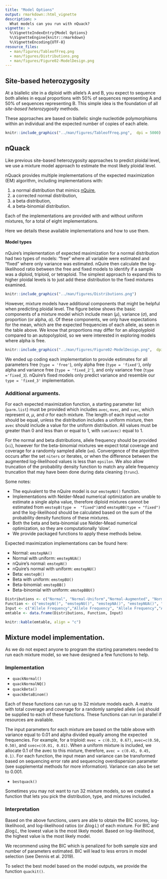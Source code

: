 ```yaml
---
title: "Model Options"
output: rmarkdown::html_vignette
description: >
  What models can you run with nQuack?
vignette: >
  %\VignetteIndexEntry{Model Options}
  %\VignetteEngine{knitr::rmarkdown}
  %\VignetteEncoding{UTF-8}
resource_files:
  - man/figures/TableofFreq.png
  - man/figures/Distributions.png
  - man/figures/Figure02-ModelDesign.png
---
```


## Site-based heterozygosity
At a biallelic site in a diploid with allele's A and B, you expect to sequence both alleles in equal proportions with 50% of sequences representing A and 50% of sequences representing B. This simple idea is the foundation of all *site-based heterozygosity* methods. 

These approaches are based on biallelic single nucleotide polymorphisms within an individual and the expected number of copies of each allele. 

```r
knitr::include_graphics("../man/figures/TableofFreq.png",  dpi = 5000)
```


## nQuack

Like previous site-based heterozygosity approaches to predict ploidal level, we use a mixture model approach to estimate the most likely ploidal level. 

nQuack provides multiple implementations of the expected maximization (EM) algorithm, including implementations with:   

  (1) a normal distribution that mimics [nQuire](https://github.com/clwgg/nQuire),    
  (2) a corrected normal distribution,     
  (3) a beta distribution,    
  (4) a beta-binomial distribution.    

Each of the implementations are provided with and without uniform mixtures, for a total of eight implementations. 

Here we details these available implementations and how to use them.  

    
#### Model types  

nQuire's implementation of expected maximization for a normal distribution had two types of models: "free" where all variable were estimated and "fixed" where only variance was estimated. nQuire then calculate the log-likelihood ratio between the free and fixed models to identify if a sample was a diploid, triploid, or tetraploid. The simplest approach to expand this to higher ploidal levels is to just add these distribution to the fixed mixtures examined. 

```r
knitr::include_graphics("../man/figures/Distributions.png")
```

However, mixture models have additional components that might be helpful when predicting ploidal level. The figure below shows the basic components of a mixture model which include mean ($\mu$), variance ($\sigma$), and proportion (or alpha, $\alpha$). Of these components, we only have expectations for the mean, which are the expected frequencies of each allele, as seen in the table above. We know that proportions may differ for an allopolyploid compared to an autopolyploid, so we were interested in exploring models where alpha is free. 

```r
knitr::include_graphics("../man/figures/Figure02-ModelDesign.png",  dpi = 5000)
```

We ended up coding each implementation to provide estimates for all parameters free (`type = 'free'`), only alpha free (`type = 'fixed'`), only alpha and variance free (`type = 'fixed_2'`), and only variance free (`type ='fixed_3`). nQuire's fixed models only predict variance and resemble our `type = 'fixed_3'` implementation.


### Additional arguments.   
For each expected maximization function, a starting parameter list (`parm.list`) must be provided which includes `avec`, `mvec`, and `svec`, which represent $\alpha$, $\mu$, and $\sigma$ for each mixture. The length of each input `vec`tor should be equal, unless the distribution includes a uniform mixture, then `avec` should include a value for the uniform distribution. All values must be greater than 0 and less than or equal to 1, with `sum(avec)` equal to 1. 

For the normal and beta distributions, allele frequency should be provided (`xi`), however for the beta-binomial mixtures we expect total coverage and coverage for a randomly sampled allele (`xm`). Convergence of the algorithm occurs after the set `niters` or iterates, or when the difference between the augmented log-likelihood values is less than `epsilon`. We also allow truncation of the probability density function to match any allele frequency truncation that may have been done during data cleaning (`trunc`). 


Some notes:   

  - The equivalent to the nQuire model is our `emstepNU()` function.   
  - Implementations with Nelder-Mead numerical optimization are unable to estimate a single alpha value, therefore diploid mixtures cannot be estimated from `emstepB(type =  "fixed")`and `emstepBB(type = "fixed")` and the log-likelihood should be calculated based on the sum of the probability density functions of these mixtures.   
  - Both the beta and beta-binomial use Nelder-Mead numerical optimization, so they are computationally 'slow'.  
  - We provide packaged functions to apply these methods below. 
  

Expected maximization implementations can be found here:

  - Normal: `emstepNA()`
  - Normal with uniform: `emstepNUA()`
  - nQuire's normal: `emstepN()`
  - nQuire's normal with uniform: `emstepNU()`
  - Beta: `emstepB()`
  - Beta with uniform: `emstepBU()`
  - Beta-binomial: `emstepBB()`
  - Beta-binomial with uniform: `emstepBBU()`



```r
Distributions <- c("Normal", "Normal-Uniform","Normal-Augmented", "Normal-Uniform-Augmented", "Beta", "Beta-Uniform", "Beta-Binomial", "Beta-Binomial-Uniform")
Function <- c("emstepN()", "emstepNU()", "emstepNA()", "emstepNUA()", "emstepB()", "emstepBU()", "emstepBB()", "emstepBBU()")
Input <- c("Allele Frequency","Allele Frequency", "Allele Frequency","Allele Frequency", "Allele Frequency", "Allele Frequency", "Coverage", "Coverage" )
emtable <- data.frame(Distributions, Function, Input)

knitr::kable(emtable, align = "c")
```

## Mixture model implementation.   

As we do not expect anyone to program the starting parameters needed to run each mixture model, so we have designed a few functions to help. 

### Implementation


  - `quackNormal()`
  - `quackNormalNQ()` 
  - `quackBeta()`
  - `quackBetaBinom()`

Each of these functions can run up to 32 mixture models each. A matrix with total coverage and coverage for a randomly sampled allele (`xm`) should be supplied to each of these functions. These functions can run in parallel if resources are avaliable. 

The input parameters for each mixture are based on the table above with variance equal to 0.01 and alpha divided equally among the expected frequencies. For example, for a triploid: `mvec = c(0.33, 0.67)`, `avec=c(0.50, 0.50)`, and   `svec=c(0.01, 0.01)`. When a uniform mixture is included, we allocate 0.1 of the avec to this mixture, therefore, `avec = c(0.45, 0.45, 0.1)`. For each function, the input mean and variance can be transformed based on sequencing error rate and sequencing overdispersion parameter (see supplemental methods for more information). Variance can also be set to 0.001. 


  - `bestquack()`
 
Sometimes you may not want to run 32 mixture models, so we created a function that lets you pick the distribution, type, and mixtures included. 


### Interpretation

Based on the above functions, users are able to obtain the BIC scores, log-likelihood, and log-likelihood ratios (or $\Delta\log{L}$) of each mixture. For BIC and $\Delta\log{L}$, the lowest value is  the most likely model. Based on log-likelihood, the highest value is the most likely model.

We recommend using the BIC which is penalized for both sample size and number of parameters estimated. BIC will lead to less errors in model selection (see Dennis et al. 2019).

To select the best model based on the model outputs, we provide the function `quackit()`.


